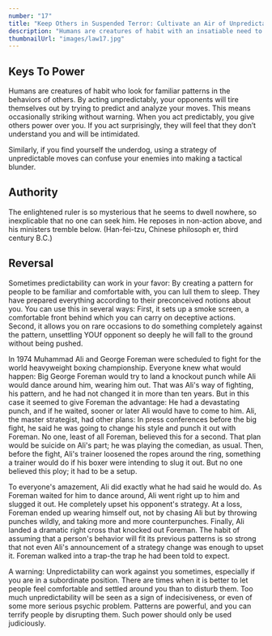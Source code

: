```yaml
---
number: "17"
title: "Keep Others in Suspended Terror: Cultivate an Air of Unpredictability"
description: "Humans are creatures of habit with an insatiable need to see familiarity in other people s actions. Your predictability gives them a sense of control. Turn the tables: Be deliberately unpredictable. Behavior that seems to have no consistency or purpose will keep them o.tJ-balance, and they will wear themselves out trying to explain your moves. Taken to an extreme, this strategy can intimidate and terrorize."
thumbnailUrl: "images/law17.jpg"
---
```


## Keys To Power

Humans are creatures of habit who look for familiar patterns in the behaviors of others. By acting unpredictably, your opponents will tire themselves out by trying to predict and analyze your moves. This means occasionally striking without warning. When you act predictably, you give others power over you. If you act surprisingly, they will feel that they don’t understand you and will be intimidated.

Similarly, if you find yourself the underdog, using a strategy of unpredictable moves can confuse your enemies into making a tactical blunder.

## Authority

The enlightened ruler is so mysterious that he seems to dwell nowhere, so inexplicable that no one can seek him. He reposes in non-action above, and his ministers tremble below. (Han-fei-tzu, Chinese philosoph er, third century B.C.)

## Reversal

Sometimes predictability can work in your favor: By creating a pattern for people to be familiar and comfortable with, you can lull them to sleep. They have prepared everything according to their preconceived notions about you. You can use this in several ways: First, it sets up a smoke screen, a comfortable front behind which you can carry on deceptive actions. Second, it allows you on rare occasions to do something completely against the pattern, unsettling YOUf opponent so deeply he will fall to the ground without being pushed.

In 1974 Muhammad Ali and George Foreman were scheduled to fight for the world heavyweight boxing championship. Everyone knew what would happen: Big George Foreman would try to land a knockout punch while Ali would dance around him, wearing him out. That was Ali's way of fighting, his pattern, and he had not changed it in more than ten years. But in this case it seemed to give Foreman the advantage: He had a devastating punch, and if he waited, sooner or later Ali would have to come to him. Ali, the master strategist, had other plans: In press conferences before the big fight, he said he was going to change his style and punch it out with Foreman. No one, least of all Foreman, believed this for a second. That plan would be suicide on Ali's part; he was playing the comedian, as usual. Then, before the fight, Ali's trainer loosened the ropes around the ring, something a trainer would do if his boxer were intending to slug it out. But no one believed this ploy; it had to be a setup.

To everyone's amazement, Ali did exactly what he had said he would do. As Foreman waited for him to dance around, Ali went right up to him and slugged it out. He completely upset his opponent's strategy. At a loss, Foreman ended up wearing himself out, not by chasing Ali but by throwing punches wildly, and taking more and more counterpunches. Finally, Ali landed a dramatic right cross that knocked out Foreman. The habit of assuming that a person's behavior will fit its previous patterns is so strong that not even Ali's announcement of a strategy change was enough to upset it. Foreman walked into a trap-the trap he had been told to expect.

A warning: Unpredictability can work against you sometimes, especially if you are in a subordinate position. There are times when it is better to let people feel comfortable and settled around you than to disturb them. Too much unpredictability will be seen as a sign of indecisiveness, or even of some more serious psychic problem. Patterns are powerful, and you can terrify people by disrupting them. Such power should only be used judiciously.